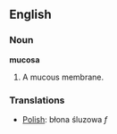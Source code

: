 ==English==

===Noun===

'''mucosa'''

#A mucous membrane.

===Translations===
*[[Polish]]: błona śluzowa ''f''